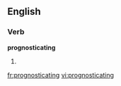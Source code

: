
==English==

===Verb===
'''prognosticating'''

# {{present participle of|[[prognosticate]]}}

[[fr:prognosticating]]
[[vi:prognosticating]]